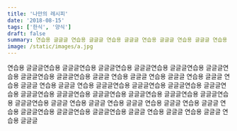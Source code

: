 ```yaml
---
title: '나만의 레시피'
date: '2018-08-15'
tags: ['한식', '양식']
draft: false
summary: 연습용 글글글 연습용 글글글 연습용 글글글 연습용 글글글 연습용 글글글 연습용 글글글 연습용 글글글 연습용 글글글 연습용 글글글 연습용 글글글 연습용 글글글 연습용 글글글 연습용 글글글 연습용 글글글 연습용 글글글 연습용 글글글
image: /static/images/a.jpg
---
```


연습용 글글글연습용 글글글연습용 글글글연습용 글글글연습용 글글글연습용 글글글연습용 글글글연습용 글글글연습용 글글글
연습용 글글글
연습용 글글글
연습용 글글글
연습용 글글글
연습용 글글글
연습용 글글글연습용 글글글연습용 글글글연습용 글글글연습용 글글글연습용 글글글연습용 글글글연습용 글글글연습용 글글글연습용 글글글연습용 글글글연습용 글글글
연습용 글글글
연습용 글글글
연습용 글글글
연습용 글글글
연습용 글글글연습용 글글글연습용 글글글연습용 글글글
연습용 글글글
연습용 글글글
연습용 글글글
